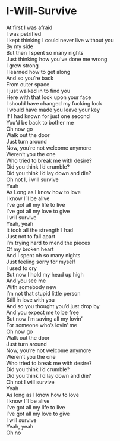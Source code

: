 # I-Will-Survive

At first I was afraid  
I was petrified  
I kept thinking I could never live without you  
By my side  
But then I spent so many nights  
Just thinking how you've done me wrong  
I grew strong  
I learned how to get along  
And so you're back  
From outer space  
I just walked in to find you  
Here with that look upon your face  
I should have changed my fucking lock  
I would have made you leave your key  
If I had known for just one second  
You'd be back to bother me  
Oh now go  
Walk out the door  
Just turn around  
Now, you're not welcome anymore  
Weren't you the one  
Who tried to break me with desire?  
Did you think I'd crumble?  
Did you think I'd lay down and die?  
Oh not I, i will survive  
Yeah  
As Long as I know how to love  
I know I'll be alive  
I've got all my life to live  
I've got all my love to give  
I will survive  
Yeah, yeah  
It took all the strength I had  
Just not to fall apart  
I'm trying hard to mend the pieces  
Of my broken heart  
And I spent oh so many nights  
Just feeling sorry for myself  
I used to cry  
But now I hold my head up high  
And you see me  
With somebody new  
I'm not that stupid little person  
Still in love with you  
And so you thought you'd just drop by  
And you expect me to be free  
But now I'm saving all my lovin'  
For someone who's lovin' me  
Oh now go  
Walk out the door  
Just turn around  
Now, you're not welcome anymore  
Weren't you the one  
Who tried to break me with desire?  
Did you think I'd crumble?  
Did you think I'd lay down and die?  
Oh not I will survive  
Yeah  
As long as I know how to love  
I know I'll be alive  
I've got all my life to live  
I've got all my love to give  
I will survive  
Yeah, yeah  
Oh no
